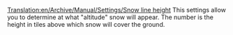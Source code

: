 [[Translation:en/Archive/Manual/Settings/Snow line height]]
This settings allow you to determine at what "altitude" snow will appear.  The number is the height in tiles above which snow will cover the ground.